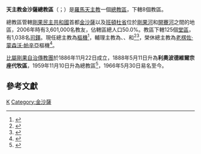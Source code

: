 {{Multiple issues|
{{Primarysources|time=2020-06-30T12:23:37+00:00}}
{{Refimprove|time=2020-06-30T12:23:37+00:00}}
}}
{{NoteTA
|1=zh-hk:雲先; zh-tw:文生;
}}
{{Infobox Roman Catholic diocese 
|jurisdiction = 總教區
|name = 金沙薩
|latin= Archidioecesis Kinshasana
|border = catholic
|image =
|caption = 
|location = [[剛果民主共和國|剛果民主共和國]] 
|territory = 
|population =3,601,000
|rite = [[罗马礼|罗马礼]]
|patron =
|province = 
|established = 1886年
|cathedral = [[剛果聖母主教座堂|剛果聖母主教座堂]]
|co-cathedral = 
|leadership = 總主教 
|website = 
|pope = {{incumbent pope}}
|metropolitan = {{link-en|弗里多蘭·昂邦戈-貝桑居|Fridolin Ambongo Besungu}}
|coadjutor archbishop = 
|coadjutor bishop = 
|auxiliary = {{link-de|愛德華·基松加-恩丁加|Edouard Kisonga Ndinga|愛德華·基松加}}<br />{{link-de|若望-克利斯本·基姆貝尼-基-康達|Jean-Crispin Kimbeni Ki Kanda}}<br />{{link-de|雲先·特松巴-桑巴-科特索|Vincent Tshomba Shamba Kotsho}}<br />{{link-de|嘉祿·恩達卡-薩拉比薩拉|Charles Ndaka Salabisala}}
|emeritus = [[老楞佐·蒙森沃·帕辛亞|老楞佐·蒙森沃·帕辛亞]]（榮休總主教）
}}

'''天主教金沙薩總教區'''（{{lang-la|Archidioecesis Kinshasana}}；{{lang-fr|Archidiocèse de Kinshasa}}）是[[羅馬天主教|羅馬天主教]]一個[[總教區|總教區]]，下轄8個教區。

總教區管轄[[剛果民主共和國|剛果民主共和國]]首都[[金沙薩|金沙薩]]以及[[班頓杜省|班頓杜省]]位於[[剛果河|剛果河]]和[[開賽河|開賽河]]之間的地區，2006年時有3,601,000名教友，佔轄區總人口50.0%。教區下轄125個[[堂區|堂區]]，有1,038名[[司鐸|司鐸]]。現任總主教為{{link-en|弗里多蘭·昂邦戈-貝桑居|Fridolin Ambongo Besungu}}[[樞機|樞機]]<ref>{{cite web |title=AMBONGO BESUNGU Card. Fridolin, O.F.M. Cap. |url=https://press.vatican.va/content/salastampa/en/documentation/cardinali_biografie/cardinali_bio_Ambongo.html |publisher=Holy See Press Office |accessdate=2020-06-30 |archiveurl=https://web.archive.org/web/20200630112017/https://press.vatican.va/content/salastampa/en/documentation/cardinali_biografie/cardinali_bio_Ambongo.html |archivedate=2020-06-30 |language=en |dead-url=no }}</ref>，輔理主教為{{link-de|愛德華·基松加-恩丁加|Edouard Kisonga Ndinga|愛德華·基松加}}、{{link-de|若望-克利斯本·基姆貝尼-基-康達|Jean-Crispin Kimbeni Ki Kanda}}、{{link-de|雲先·特松巴-桑巴-科特索|Vincent Tshomba Shamba Kotsho}}和{{link-de|嘉祿·恩達卡-薩拉比薩拉|Charles Ndaka Salabisala}}<ref>{{cite press release |title=Le Udienze, 11.09.2014 |url=https://press.vatican.va/content/salastampa/it/bollettino/pubblico/2014/09/11/0624/01393.html |publisher=Sala Stampa della Santa Sede |accessdate=2020-06-30 |archiveurl=https://web.archive.org/web/20200630114416/https://press.vatican.va/content/salastampa/it/bollettino/pubblico/2014/09/11/0624/01393.html |archivedate=2020-06-30 |language=it |date=2014-09-11 |dead-url=no }}</ref><ref>{{cite press release |title=Resignations and Appointments, 29.06.2020 |url=https://press.vatican.va/content/salastampa/en/bollettino/pubblico/2020/06/29/200629b.html |publisher=Holy See Press Office |accessdate=2020-06-30 |archiveurl=https://web.archive.org/web/20200630055829/https://press.vatican.va/content/salastampa/en/bollettino/pubblico/2020/06/29/200629b.html |archivedate=2020-06-30 |language=en |date=2020-06-29 |dead-url=no }}</ref>，榮休總主教為[[老楞佐·蒙森沃·帕辛亞|老楞佐·蒙森沃·帕辛亞]]樞機<ref>{{cite press release |title=Resignations and Appointments, 01.11.2018 |url=https://press.vatican.va/content/salastampa/en/bollettino/pubblico/2018/11/01/181101c.html |publisher=Holy See Press Office |accessdate=2019-07-17 |archiveurl=https://web.archive.org/web/20190717061440/https://press.vatican.va/content/salastampa/en/bollettino/pubblico/2018/11/01/181101c.html |archivedate=2019-07-17 |language=en |date=2018-11-01 |dead-url=no }}</ref>。

[[比屬剛果|比屬剛果]][[自治傳教團|自治傳教團]]於1886年11月22日成立，1888年5月11日升為'''利奧波德維爾宗座代牧區'''，1959年11月10日升為總教區<ref>{{cite book |title=ACTA APOSTOLICAE SEDIS |series=III |volume=II |year=1960 |publisher=Typis Polyglottis Vaticanis |pages=372-377 |url=https://www.vatican.va/archive/aas/documents/AAS-52-1960-ocr.pdf |accessdate=2020-04-17 |archiveurl=https://web.archive.org/web/20200417100439/https://www.vatican.va/archive/aas/documents/AAS-52-1960-ocr.pdf |archivedate=2020-04-17 |language=la |dead-url=no }}</ref>，1966年5月30日易名至今。

==參考文獻==
{{reflist}}

{{剛果民主共和國天主教教區}}
[[Category:剛果民主共和國天主教教區|K]]
[[Category:金沙薩|Category:金沙薩]]